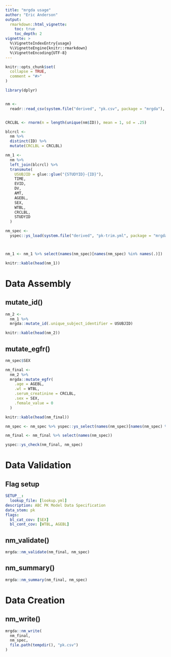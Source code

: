 ```yaml
---
title: "mrgda usage"
author: "Eric Anderson"
output:
  rmarkdown::html_vignette:
    toc: true
    toc_depth: 2
vignette: >
  %\VignetteIndexEntry{usage}
  %\VignetteEngine{knitr::rmarkdown}
  %\VignetteEncoding{UTF-8}
---
```


```r
knitr::opts_chunk$set(
  collapse = TRUE,
  comment = "#>"
)

library(dplyr)


nm <- 
  readr::read_csv(system.file("derived", "pk.csv", package = "mrgda"), na = ".")


CRCLBL <- rnorm(n = length(unique(nm$ID)), mean = 1, sd = .25)

blcrcl <-
  nm %>% 
  distinct(ID) %>% 
  mutate(CRCLBL = CRCLBL)

nm_1 <-
  nm %>% 
  left_join(blcrcl) %>% 
  transmute(
    USUBJID = glue::glue("{STUDYID}-{ID}"),
    TIME, 
    EVID, 
    DV,
    AMT,
    AGEBL,
    SEX,
    WTBL,
    CRCLBL,
    STUDYID
  )

nm_spec <- 
  yspec::ys_load(system.file("derived", "pk-trim.yml", package = "mrgda"))



nm_1 <- nm_1 %>% select(names(nm_spec)[names(nm_spec) %in% names(.)])

```

```r

knitr::kable(head(nm_1))

```

# Data Assembly

## mutate_id()

```r

nm_2 <-
  nm_1 %>% 
  mrgda::mutate_id(.unique_subject_identifier = USUBJID)

```

```r

knitr::kable(head(nm_2))

```


## mutate_egfr()

```r
nm_spec$SEX

nm_final <-
  nm_2 %>% 
  mrgda::mutate_egfr(
    .age = AGEBL, 
    .wt = WTBL,
    .serum_creatinine = CRCLBL, 
    .sex = SEX,
    .female_value = 0
  )

```

```r

knitr::kable(head(nm_final))

nm_spec <- nm_spec %>% yspec::ys_select(names(nm_spec)[names(nm_spec) %in% names(nm_final)])

nm_final <- nm_final %>% select(names(nm_spec))

yspec::ys_check(nm_final, nm_spec)

```

# Data Validation

## Flag setup

```yaml
SETUP__:
  lookup_file: [lookup.yml]
description: ABC PK Model Data Specification
data_stem: pk
flags:
  bl_cat_cov: [SEX]
  bl_cont_cov: [WTBL, AGEBL]
```

## nm_validate()
```r
mrgda::nm_validate(nm_final, nm_spec)

```

## nm_summary()
```r
mrgda::nm_summary(nm_final, nm_spec)

```

# Data Creation

## nm_write()
```r

mrgda::nm_write(
  nm_final,
  nm_spec, 
  file.path(tempdir(), "pk.csv")
)

```
